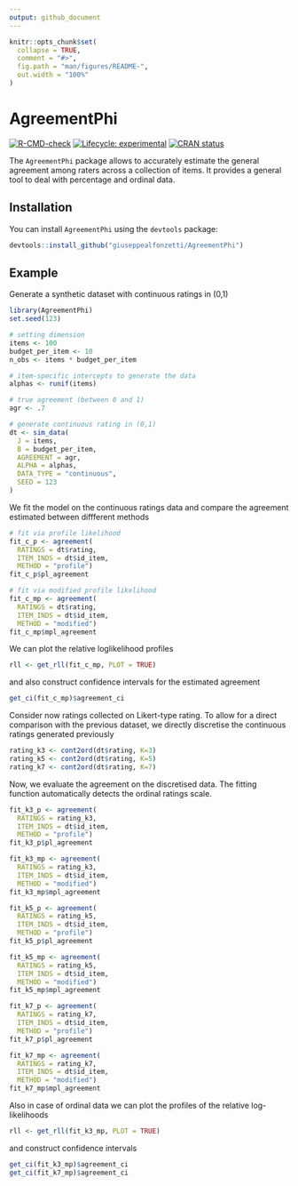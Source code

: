 ```yaml
---
output: github_document
---
```


<!-- README.md is generated from README.Rmd. Please edit that file -->

```r
knitr::opts_chunk$set(
  collapse = TRUE,
  comment = "#>",
  fig.path = "man/figures/README-",
  out.width = "100%"
)
```

# AgreementPhi

<!-- badges: start -->
[![R-CMD-check](https://github.com/giuseppealfonzetti/AgreementPhi/actions/workflows/R-CMD-check.yaml/badge.svg)](https://github.com/giuseppealfonzetti/AgreementPhi/actions/workflows/R-CMD-check.yaml)
[![Lifecycle: experimental](https://img.shields.io/badge/lifecycle-experimental-orange.svg)](https://lifecycle.r-lib.org/articles/stages.html#experimental) [![CRAN status](https://www.r-pkg.org/badges/version/AgreementPhi)](https://CRAN.R-project.org/package=AgreementPhi)

<!-- badges: end -->

The `AgreementPhi` package allows to accurately estimate the general agreement among raters across a collection of items. It provides a general tool to deal with percentage and ordinal data.

## Installation

You can install `AgreementPhi` using the `devtools` package:

``` r
devtools::install_github("giuseppealfonzetti/AgreementPhi")
```

## Example

Generate a synthetic dataset with continuous ratings in (0,1)

```r
library(AgreementPhi)
set.seed(123)

# setting dimension
items <- 100 
budget_per_item <- 10
n_obs <- items * budget_per_item

# item-specific intercepts to generate the data
alphas <- runif(items)

# true agreement (between 0 and 1)
agr <- .7

# generate continuous rating in (0,1)
dt <- sim_data(
  J = items,
  B = budget_per_item,
  AGREEMENT = agr,
  ALPHA = alphas,
  DATA_TYPE = "continuous",
  SEED = 123
)
```

We fit the model on the continuous ratings data and compare the agreement estimated between diffferent methods

```r
# fit via profile likelihood
fit_c_p <- agreement(
  RATINGS = dt$rating,
  ITEM_INDS = dt$id_item,
  METHOD = "profile")
fit_c_p$pl_agreement

# fit via modified profile likelihood
fit_c_mp <- agreement(
  RATINGS = dt$rating,
  ITEM_INDS = dt$id_item,
  METHOD = "modified")
fit_c_mp$mpl_agreement
```

We can plot the relative loglikelihood profiles

```r
rll <- get_rll(fit_c_mp, PLOT = TRUE)
```

and also construct confidence intervals for the estimated agreement

```r
get_ci(fit_c_mp)$agreement_ci
```

Consider now ratings collected on Likert-type rating. To allow for a direct comparison with the previous dataset, we directly discretise the continuous ratings generated previously

```r
rating_k3 <- cont2ord(dt$rating, K=3)
rating_k5 <- cont2ord(dt$rating, K=5)
rating_k7 <- cont2ord(dt$rating, K=7)
```

Now, we evaluate the agreement on the discretised data. The fitting function automatically detects the ordinal ratings scale.

```r
fit_k3_p <- agreement(
  RATINGS = rating_k3,
  ITEM_INDS = dt$id_item,
  METHOD = "profile")
fit_k3_p$pl_agreement

fit_k3_mp <- agreement(
  RATINGS = rating_k3,
  ITEM_INDS = dt$id_item,
  METHOD = "modified")
fit_k3_mp$mpl_agreement

fit_k5_p <- agreement(
  RATINGS = rating_k5,
  ITEM_INDS = dt$id_item,
  METHOD = "profile")
fit_k5_p$pl_agreement

fit_k5_mp <- agreement(
  RATINGS = rating_k5,
  ITEM_INDS = dt$id_item,
  METHOD = "modified")
fit_k5_mp$mpl_agreement

fit_k7_p <- agreement(
  RATINGS = rating_k7,
  ITEM_INDS = dt$id_item,
  METHOD = "profile")
fit_k7_p$pl_agreement

fit_k7_mp <- agreement(
  RATINGS = rating_k7,
  ITEM_INDS = dt$id_item,
  METHOD = "modified")
fit_k7_mp$mpl_agreement

```

Also in case of ordinal data we can plot the profiles of the relative log-likelihoods


```r
rll <- get_rll(fit_k3_mp, PLOT = TRUE)
```

and construct confidence intervals


```r
get_ci(fit_k3_mp)$agreement_ci
get_ci(fit_k7_mp)$agreement_ci
```

